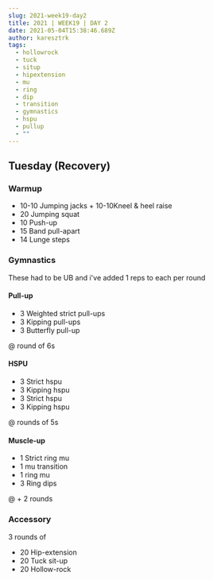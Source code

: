 ```yaml
---
slug: 2021-week19-day2
title: 2021 | WEEK19 | DAY 2
date: 2021-05-04T15:38:46.689Z
author: karesztrk
tags:
  - hollowrock
  - tuck
  - situp
  - hipextension
  - mu
  - ring
  - dip
  - transition
  - gymnastics
  - hspu
  - pullup
  - ""
---
```

## Tuesday (Recovery)

### Warmup

* 10-10 Jumping jacks + 10-10Kneel & heel raise
* 20 Jumping squat
* 10 Push-up
* 15 Band pull-apart
* 14 Lunge steps

### Gymnastics

These had to be UB and i've added 1 reps to each per round

#### Pull-up

* 3 Weighted strict pull-ups
* 3 Kipping pull-ups 
* 3 Butterfly pull-up

@ round of 6s

#### HSPU

* 3 Strict hspu
* 3 Kipping hspu
* 3 Strict hspu
* 3 Kipping hspu 

@ rounds of 5s

#### Muscle-up

* 1 Strict ring mu
* 1 mu transition
* 1 ring mu
* 3 Ring dips

@ + 2 rounds

### Accessory

3 rounds of

* 20 Hip-extension
* 20 Tuck sit-up
* 20 Hollow-rock
